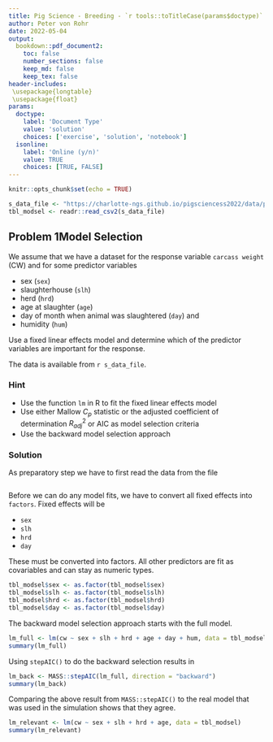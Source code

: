 ```yaml
---
title: Pig Science - Breeding - `r tools::toTitleCase(params$doctype)` 2
author: Peter von Rohr
date: 2022-05-04
output:
  bookdown::pdf_document2:
    toc: false
    number_sections: false
    keep_md: false
    keep_tex: false
header-includes:
 \usepackage{longtable}
 \usepackage{float}
params:
  doctype:
    label: 'Document Type'
    value: 'solution'
    choices: ['exercise', 'solution', 'notebook']
  isonline:
    label: 'Online (y/n)'
    value: TRUE
    choices: [TRUE, FALSE]
---
```



```r
knitr::opts_chunk$set(echo = TRUE)
```

```r
s_data_file <- "https://charlotte-ngs.github.io/pigsciencess2022/data/psb_model_sel_ex02.csv"
tbl_modsel <- readr::read_csv2(s_data_file)
```


## Problem 1Model Selection
We assume that we have a dataset for the response variable `carcass weight` (CW) and for some predictor variables

* sex (`sex`)
* slaughterhouse (`slh`)
* herd (`hrd`)
* age at slaughter (`age`)
* day of month when animal was slaughtered (`day`) and
* humidity (`hum`)

Use a fixed linear effects model and determine which of the predictor variables are important for the response. 

The data is available from `r s_data_file`. 


### Hint
* Use the function `lm` in R to fit the fixed linear effects model
* Use either Mallow $C_p$ statistic or the adjusted coefficient of determination $R_{adj}^2$ or AIC as model selection criteria
* Use the backward model selection approach


<!-- your-solution-start
### Your Solution
Start with reading the data into a tibble or a dataframe.

```r
# reading data

```

Convert all fixed effects into factors using the function `as.factor()`

```r
# convert fixed effects to factors using as.factor()

```

Define the full model 

```r
# define full model using function lm()

```

Use result of full model as input for a function like stepAIC() from package MASS

```r
# use function MASS:stepAIC()

```

---  your-solution-end -->


<!-- master-solution-start -->

### Solution
As preparatory step we have to first read the data from the file

```r
```


Before we can do any model fits, we have to convert all fixed effects into `factors`. Fixed effects will be

* `sex`
* `slh`
* `hrd`
* `day`

These must be converted into factors. All other predictors are fit as covariables and can stay as numeric types.

```r
tbl_modsel$sex <- as.factor(tbl_modsel$sex)
tbl_modsel$slh <- as.factor(tbl_modsel$slh)
tbl_modsel$hrd <- as.factor(tbl_modsel$hrd)
tbl_modsel$day <- as.factor(tbl_modsel$day)
```


The backward model selection approach starts with the full model. 

```r
lm_full <- lm(cw ~ sex + slh + hrd + age + day + hum, data = tbl_modsel)
summary(lm_full)
```

Using `stepAIC()` to do the backward selection results in

```r
lm_back <- MASS::stepAIC(lm_full, direction = "backward")
summary(lm_back)
```

Comparing the above result from `MASS::stepAIC()` to the real model that was used in the simulation shows that they agree.

```r
lm_relevant <- lm(cw ~ sex + slh + hrd + age, data = tbl_modsel)
summary(lm_relevant)
```


<!-- master-solution-end -->


